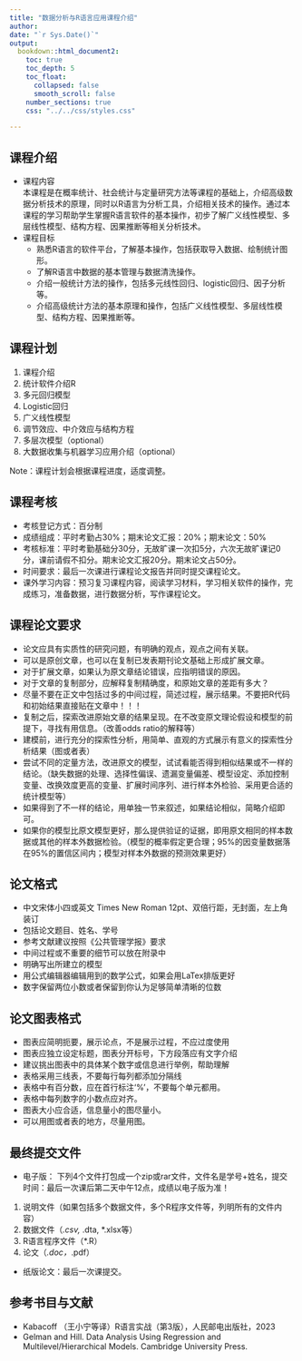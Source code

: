 ```yaml
---
title: "数据分析与R语言应用课程介绍"
author: 
date: "`r Sys.Date()`"
output: 
  bookdown::html_document2:
    toc: true
    toc_depth: 5
    toc_float: 
      collapsed: false
      smooth_scroll: false
    number_sections: true
    css: "../../css/styles.css" 

---
```




## 课程介绍
- 课程内容  
本课程是在概率统计、社会统计与定量研究方法等课程的基础上，介绍高级数据分析技术的原理，同时以R语言为分析工具，介绍相关技术的操作。通过本课程的学习帮助学生掌握R语言软件的基本操作，初步了解广义线性模型、多层线性模型、结构方程、因果推断等相关分析技术。
- 课程目标  
  - 熟悉R语言的软件平台，了解基本操作，包括获取导入数据、绘制统计图形。  
  - 了解R语言中数据的基本管理与数据清洗操作。  
  - 介绍一般统计方法的操作，包括多元线性回归、logistic回归、因子分析等。  
  - 介绍高级统计方法的基本原理和操作，包括广义线性模型、多层线性模型、结构方程、因果推断等。  

## 课程计划  
1. 课程介绍  
1. 统计软件介绍R  
1. 多元回归模型  
1. Logistic回归  
1. 广义线性模型  
1. 调节效应、中介效应与结构方程  
1. 多层次模型（optional）  
1. 大数据收集与机器学习应用介绍（optional）  

Note：课程计划会根据课程进度，适度调整。  

## 课程考核  
  - 考核登记方式：百分制  
  - 成绩组成：平时考勤占30%；期末论文汇报：20%；期末论文：50%  
  - 考核标准：平时考勤基础分30分，无故旷课一次扣5分，六次无故旷课记0分，课前请假不扣分。期末论文汇报20分。期末论文占50分。  
- 时间要求：最后一次课进行课程论文报告并同时提交课程论文。  
- 课外学习内容：预习复习课程内容，阅读学习材料，学习相关软件的操作，完成练习，准备数据，进行数据分析，写作课程论文。  

## 课程论文要求  
- 论文应具有实质性的研究问题，有明确的观点，观点之间有关联。  
- 可以是原创文章，也可以在复制已发表期刊论文基础上形成扩展文章。  
- 对于扩展文章，如果认为原文章结论错误，应指明错误的原因。  
- 对于文章的复制部分，应解释复制精确度，和原始文章的差距有多大？  
- 尽量不要在正文中包括过多的中间过程，简述过程，展示结果。不要把R代码和初始结果直接贴在文章中！！！  
- 复制之后，探索改进原始文章的结果呈现。在不改变原文理论假设和模型的前提下，寻找有用信息。（改善odds ratio的解释等）  
- 建模前，进行充分的探索性分析，用简单、直观的方式展示有意义的探索性分析结果（图或者表）  
- 尝试不同的定量方法，改进原文的模型，试试看能否得到相似结果或不一样的结论。（缺失数据的处理、选择性偏误、遗漏变量偏差、模型设定、添加控制变量、改换效度更高的变量、扩展时间序列、进行样本外检验、采用更合适的统计模型等）  
- 如果得到了不一样的结论，用单独一节来叙述，如果结论相似，简略介绍即可。  
- 如果你的模型比原文模型更好，那么提供验证的证据，即用原文相同的样本数据或其他的样本外数据检验。（模型的概率假定更合理；95%的因变量数据落在95%的置信区间内；模型对样本外数据的预测效果更好）  

## 论文格式  
+ 中文宋体小四或英文 Times New Roman 12pt、双倍行距，无封面，左上角装订  
+ 包括论文题目、姓名、学号  
+ 参考文献建议按照《公共管理学报》要求  
+ 中间过程或不重要的细节可以放在附录中  
+ 明确写出所建立的模型  
+ 用公式编辑器编辑用到的数学公式，如果会用LaTex排版更好  
+ 数字保留两位小数或者保留到你认为足够简单清晰的位数  

## 论文图表格式  
+ 图表应简明扼要，展示论点，不是展示过程，不应过度使用  
+ 图表应独立设定标题，图表分开标号，下方段落应有文字介绍  
+ 建议挑出图表中的具体某个数字或信息进行举例，帮助理解  
+ 表格采用三线表，不要每行每列都添加分隔线  
+ 表格中有百分数，应在首行标注‘%’，不要每个单元都用。  
+ 表格中每列数字的小数点应对齐。  
+ 图表大小应合适，信息量小的图尽量小。  
+ 可以用图或者表的地方，尽量用图。  

## 最终提交文件  
- 电子版：
下列4个文件打包成一个zip或rar文件，文件名是学号+姓名，提交时间：最后一次课后第二天中午12点，成绩以电子版为准！  
1. 说明文件（如果包括多个数据文件，多个R程序文件等，列明所有的文件内容）  
2. 数据文件（*.csv, *.dta, *.xlsx等）  
3. R语言程序文件（*.R）  
4. 论文（*.doc，*.pdf）  
- 纸版论文：最后一次课提交。

## 参考书目与文献
- Kabacoff （王小宁等译）R语言实战（第3版），人民邮电出版社，2023   
- Gelman and Hill. Data Analysis Using Regression and Multilevel/Hierarchical Models. Cambridge University Press.


    






